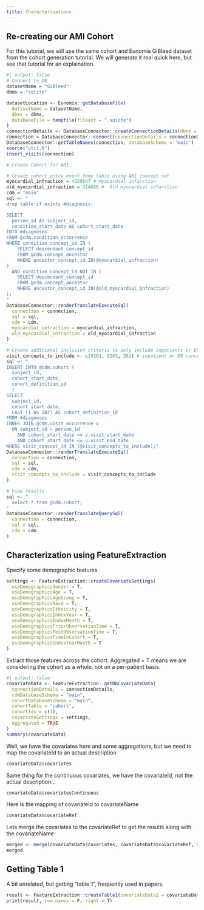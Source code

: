---
title: Characterizations
---


## Re-creating our AMI Cohort
For this tutorial, we will use the same cohort and Eunomia GiBleed dataset from the cohort generation tutorial. We will generate it real quick here, but see that tutorial for an explaination.

```{r}
#| output: false
# Connect to DB
datasetName = "GiBleed"
dbms = "sqlite"

datasetLocation <- Eunomia::getDatabaseFile(
  datasetName = datasetName, 
  dbms = dbms, 
  databaseFile = tempfile(fileext = ".sqlite")
)
connectionDetails <- DatabaseConnector::createConnectionDetails(dbms = dbms, server = datasetLocation)
connection = DatabaseConnector::connect(connectionDetails = connectionDetails)
DatabaseConnector::getTableNames(connection, databaseSchema = 'main')
source("util.R")
insert_visits(connection)

# Create Cohort for AMI

# Create cohort entry event temp table using AMI concept set
myocardial_infraction = 4329847 # Myocardial infarction
old_myocardial_infraction = 314666 #  Old myocardial infarction
cdm = "main"
sql <- "
drop table if exists #diagnosis;

SELECT 
  person_id AS subject_id,
  condition_start_date AS cohort_start_date
INTO #diagnoses
FROM @cdm.condition_occurrence
WHERE condition_concept_id IN (
    SELECT descendant_concept_id
    FROM @cdm.concept_ancestor
    WHERE ancestor_concept_id IN(@myocardial_infraction)
)
  AND condition_concept_id NOT IN (
    SELECT descendant_concept_id
    FROM @cdm.concept_ancestor
    WHERE ancestor_concept_id IN(@old_myocardial_infraction)
);
"
DatabaseConnector::renderTranslateExecuteSql(
  connection = connection, 
  sql = sql, 
  cdm = cdm, 
  myocardial_infraction = myocardial_infraction,
  old_myocardial_infraction = old_myocardial_infraction
)

# Create additional inclusion criteria to only include inpatients or ER
visit_concepts_to_include <- c(9201, 9203, 262) # inpatient or ER concept set
sql <- "
INSERT INTO @cdm.cohort (
  subject_id,
  cohort_start_date,
  cohort_definition_id
  )
SELECT 
  subject_id,
  cohort_start_date,
  CAST (1 AS INT) AS cohort_definition_id
FROM #diagnoses
INNER JOIN @cdm.visit_occurrence v
  ON subject_id = person_id
    AND cohort_start_date >= v.visit_start_date
    AND cohort_start_date <= v.visit_end_date
WHERE visit_concept_id IN (@visit_concepts_to_include);"
DatabaseConnector::renderTranslateExecuteSql(
  connection = connection, 
  sql = sql, 
  cdm = cdm,
  visit_concepts_to_include = visit_concepts_to_include
)


```

```{r}
# View results
sql <- "
  select * from @cdm.cohort;
"
DatabaseConnector::renderTranslateQuerySql(
  connection = connection,
  sql = sql,
  cdm = cdm
)
```



## Characterization using FeatureExtraction
Specify some demographic features

```{r}
settings <- FeatureExtraction::createCovariateSettings(
  useDemographicsGender = T,
  useDemographicsAge = T,
  useDemographicsAgeGroup = T,
  useDemographicsRace = T,
  useDemographicsEthnicity = T,
  useDemographicsIndexYear = T,
  useDemographicsIndexMonth = T,
  useDemographicsPriorObservationTime = T,
  useDemographicsPostObservationTime = T,
  useDemographicsTimeInCohort = T,
  useDemographicsIndexYearMonth = T
)
```

Extract those features across the cohort. Aggregated = T means we are considering the cohort as a whole, not on a per-patient basis.

```{r}
#| output: false
covariateData <- FeatureExtraction::getDbCovariateData(
  connectionDetails = connectionDetails,
  cdmDatabaseSchema = "main",
  cohortDatabaseSchema = "main",
  cohortTable = "cohort",
  cohortIds = c(1),
  covariateSettings = settings,
  aggregated = TRUE
)
summary(covariateData)
```

Well, we have the covariates here and some aggregations, but we need to map the covariateId to an actual description
```{r}
covariateData$covariates
```

Same thing for the continuous covariates, we have the covariateId, not the actual description...
```{r}
covariateData$covariatesContinuous
```

Here is the mapping of covariateId to covariateName
```{r}
covariateData$covariateRef
```

Lets merge the covariates to the covariateRef to get the results along with the covariateName
```{r}
merged <- merge(covariateData$covariates, covariateData$covariateRef, by = "covariateId")
merged
```

## Getting Table 1

A bit unrelated, but getting "table 1", frequently used in papers. 
```{r}
result <- FeatureExtraction::createTable1(covariateData1 = covariateData)
print(result, row.names = F, right = T)
```


